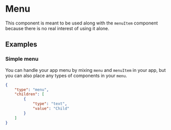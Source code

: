 
# Menu

This component is meant to be used along with the `menuItem` component because there is no real interest of using it alone.

## Examples

### Simple menu
You can handle your app menu by mixing `menu` and `menuItem` in your app, but you can also place any types of components in your `menu`.

```json
{
    "type": "menu",
    "children": [
        {
            "type": "text",
            "value": "Child"
        }
    ]
}
```

<PropertyTable schema={menuSchema}/>
